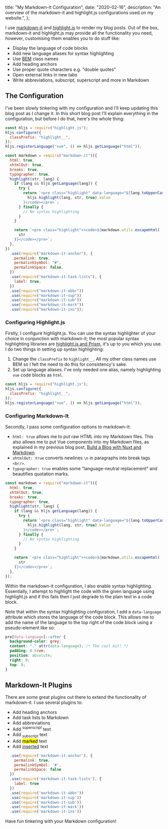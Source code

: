 
  title: "My Markdown-It Configuration",
  date: "2020-02-16",
  description:
    "An overview of the markdown-it and highlight.js configurations used on my website.",
};

I use [markdown-it](https://github.com/markdown-it/markdown-it) and [highlight.js](https://highlightjs.org) to render my blog posts. Out of the box, markdown-it and highlight.js may provide all the functionality you need, however, customising them enables you to do stuff like:

- Display the language of code blocks
- Add new language aliases for syntax highlighting
- Use [BEM](http://getbem.com/naming) class names
- Add heading anchors
- Use proper quote characters e.g. "double quotes"
- Open external links in new tabs
- Write abbreviations, subscript, superscript and more in Markdown

## The Configuration

I've been slowly tinkering with my configuration and I'll keep updating this blog post as I change it. In this short blog post I'll explain everything in the configuration, but before I do that, here's the whole thing:

```js
const hljs = require("highlight.js");
hljs.configure({
  classPrefix: "highlight__",
});
hljs.registerLanguage("vue", () => hljs.getLanguage("html"));

const markdown = require("markdown-it")({
  html: true,
  xhtmlOut: true,
  breaks: true,
  typographer: true,
  highlight(str, lang) {
    if (lang && hljs.getLanguage(lang)) {
      try {
        return `<pre class="highlight" data-language="${lang.toUpperCase()}"><code>${
          hljs.highlight(lang, str, true).value
        }</code></pre>`;
      } finally {
        // No syntax highlighting
      }
    }

    return `<pre class="highlight"><code>${markdown.utils.escapeHtml(
      str
    )}</code></pre>`;
  },
})
  .use(require("markdown-it-anchor"), {
    permalink: true,
    permalinkSymbol: "#",
    permalinkSpace: false,
  })
  .use(require("markdown-it-task-lists"), {
    label: true,
  })
  .use(require("markdown-it-abbr"))
  .use(require("markdown-it-sup"))
  .use(require("markdown-it-sub"))
  .use(require("markdown-it-mark"))
  .use(require("markdown-it-ins"));
```

### Configuring Highlight.js

Firstly, I configure highlight.js. You can use the syntax highlighter of your choice in conjunction with markdown-it; the most popular syntax highlighting libraries are [highlight.js and Prism](https://github.com/search?l=JavaScript&o=desc&q=syntax+highlighting&s=stars&type=Repositories), it's up to you which you use. I do two things in setting up syntax highlighting:

1. Change the `classPrefix` to `highlight__`. All my other class names use BEM so I felt the need to do this for consistency's sake.
2. Set up language aliases. I've only needed one alias, namely highlighting `vue` code blocks as `html`.

```js
const hljs = require("highlight.js");
hljs.configure({
  classPrefix: "highlight__",
});
hljs.registerLanguage("vue", () => hljs.getLanguage("html"));
```

### Configuring Markdown-It

Secondly, I pass some configuration options to markdown-it:

- `html: true` allows me to put raw HTML into my Markdown files. This also allows me to put Vue components into my Markdown files, as explained in my previous blog post, [Build a Blog with Nuxt and Markdown](/blog/build-a-blog-with-nuxt-and-markdown).
- `xhtmlOut: true` converts newlines `\n` in paragraphs into break tags `<br/>`.
- `typographer: true` enables some "language-neutral replacement" and beautifies quotation marks.

```js showLineNumbers{7}
const markdown = require("markdown-it")({
  html: true,
  xhtmlOut: true,
  breaks: true,
  typographer: true,
  highlight(str, lang) {
    if (lang && hljs.getLanguage(lang)) {
      try {
        return `<pre class="highlight" data-language="${lang.toUpperCase()}"><code>${
          hljs.highlight(lang, str, true).value
        }</code></pre>`;
      } finally {
        // No syntax highlighting
      }
    }

    return `<pre class="highlight"><code>${markdown.utils.escapeHtml(
      str
    )}</code></pre>`;
  },
});
```

Within the markdown-it configuration, I also enable syntax highlighting. Essentially, I attempt to highlight the code with the given language using highlight.js and if this fails then I just degrade to the plain text in a code block.

Note that within the syntax highlighting configuration, I add a `data-language` attribute which stores the language of the code block. This allows me to add the name of the language to the top right of the code block using a pseudo-element like so:

```css
pre[data-language]::after {
  background-color: grey;
  content: "." attr(data-language); /* The cool bit! */
  padding: 0.5rem;
  position: absolute;
  right: 0;
  top: 0;
}
```

## Markdown-It Plugins

There are some great plugins out there to extend the functionality of markdown-it. I use several plugins to:

- Add heading anchors
- Add task lists to Markdown
- Add abbreviations
- Add <sup>superscript</sup> text
- Add <sub>subscript</sub> text
- Add <mark>marked</mark> text
- Add <ins>inserted</ins> text

```js showLineNumbers{28}
  .use(require('markdown-it-anchor'), {
    permalink: true,
    permalinkSymbol: '#',
    permalinkSpace: false
  })
  .use(require('markdown-it-task-lists'), {
    label: true
  })
  .use(require('markdown-it-abbr'))
  .use(require('markdown-it-sup'))
  .use(require('markdown-it-sub'))
  .use(require('markdown-it-mark'))
  .use(require('markdown-it-ins'))
```

Have fun tinkering with your Markdown configuration!
